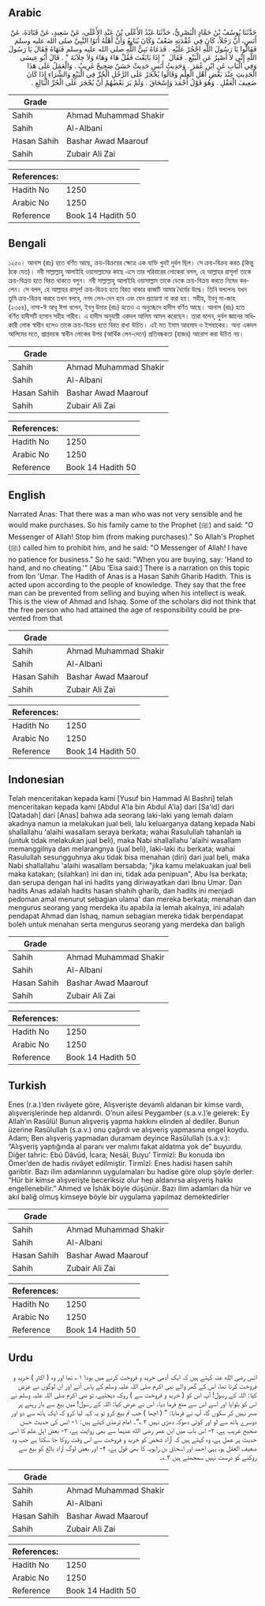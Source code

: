 ## Arabic


<div dir="rtl" lang="ar" style={{fontSize:'larger',backgroundColor:'#f8f9fa',padding:20}}>
حَدَّثَنَا يُوسُفُ بْنُ حَمَّادٍ الْبَصْرِيُّ، حَدَّثَنَا عَبْدُ الأَعْلَى بْنُ عَبْدِ الأَعْلَى، عَنْ سَعِيدٍ، عَنْ قَتَادَةَ، عَنْ أَنَسٍ، أَنَّ رَجُلاً، كَانَ فِي عُقْدَتِهِ ضَعْفٌ وَكَانَ يُبَايِعُ وَأَنَّ أَهْلَهُ أَتَوُا النَّبِيَّ صلى الله عليه وسلم فَقَالُوا يَا رَسُولَ اللَّهِ احْجُرْ عَلَيْهِ ‏.‏ فَدَعَاهُ نَبِيُّ اللَّهِ صلى الله عليه وسلم فَنَهَاهُ فَقَالَ يَا رَسُولَ اللَّهِ إِنِّي لاَ أَصْبِرُ عَنِ الْبَيْعِ ‏.‏ فَقَالَ ‏ "‏ إِذَا بَايَعْتَ فَقُلْ هَاءَ وَهَاءَ وَلاَ خِلاَبَةَ ‏"‏ ‏.‏ قَالَ أَبُو عِيسَى وَفِي الْبَابِ عَنِ ابْنِ عُمَرَ ‏.‏ وَحَدِيثُ أَنَسٍ حَدِيثٌ حَسَنٌ صَحِيحٌ غَرِيبٌ ‏.‏ وَالْعَمَلُ عَلَى هَذَا الْحَدِيثِ عِنْدَ بَعْضِ أَهْلِ الْعِلْمِ وَقَالُوا يُحْجَرُ عَلَى الرَّجُلِ الْحُرِّ فِي الْبَيْعِ وَالشِّرَاءِ إِذَا كَانَ ضَعِيفَ الْعَقْلِ ‏.‏ وَهُوَ قَوْلُ أَحْمَدَ وَإِسْحَاقَ ‏.‏ وَلَمْ يَرَ بَعْضُهُمْ أَنْ يُحْجَرَ عَلَى الْحُرِّ الْبَالِغِ ‏.‏
</div>
<div style={{backgroundColor:'#f8f9fa',padding:20, marginBottom: 10}}><table> <thead> <tr> <th>Grade</th> <th></th> </tr> </thead> <tbody> <tr><td>Sahih</td><td>Ahmad Muhammad Shakir</td></tr><tr><td>Sahih</td><td>Al-Albani</td></tr><tr><td>Hasan Sahih</td><td>Bashar Awad Maarouf</td></tr><tr><td>Sahih</td><td>Zubair Ali Zai</td></tr></tbody></table><table> <thead> <tr> <th>References:</th> <th></th> </tr> </thead> <tbody><tr><td>Hadith No</td><td>1250</td></tr><tr><td>Arabic No</td><td>1250</td></tr><tr><td>Reference</td><td>Book 14 Hadith 50</td></tr></tbody></table></div>

## Bengali


<div dir="ltr" lang="bn" style={{fontSize:'larger',backgroundColor:'#f8f9fa',padding:20}}>
১২৫০। আনাস (রাঃ) হতে বর্ণিত আছে, ক্রয়-বিক্রয়ের ক্ষেত্রে এক ব্যক্তি খুবই দুর্বল ছিল। সে ক্রয়-বিক্রয় করত (কিন্তু ঠকে যেত)। নবী সাল্লাল্লাহু আলাইহি ওয়াসাল্লামের কাছে এসে তার পরিবারের লোকেরা বলল, হে আল্লাহর রাসূল! তাকে ক্রয়-বিক্রয় হতে বিরত থাকতে বলুন। নবী সাল্লাল্লাহু আলাইহি ওয়াসাল্লাম তাকে ডেকে ক্রয়-বিক্রয় করতে নিষেধ করলেন। সে বলল, হে আল্লাহর রাসূল! ক্রয়-বিক্রয় হতে বিরত থাকার কাজটি আমার ধৈর্যের উদ্ধে। তিনি বললেনঃ যখন তুমি ক্রয়-বিক্রয় করবে তখন বলবে, নগদ লেন-দেন হবে এবং যেন প্রতারণা না করা হয়। সহীহ, ইবনু মা-জাহ (২৩৫৪), নাসা-ঈ আবূ ঈসা বলেন, ইবনু উমার (রাঃ) হতেও এ অনুচ্ছেদে হাদীস বর্ণিত আছে। আনাস (রাঃ) হতে বর্ণিত হাদীসটি হাসান সহীহ গারীব। এ হাদীস অনুযায়ী একদল আলিম আমল করেছেন। তারা বলেন, দুর্বল জ্ঞানের অধিকারী লোক স্বাধীন হলেও তাকে ক্রয়-বিক্রয় হতে বিরত রাখা উচিত। এই মত ইমাম আহমাদ ও ইসহাকের। অন্য একদল আলিমের মতে, প্রাপ্তবয়স্ক স্বাধীন লোকের উপর (আর্থিক লেন-দেনে) প্রতিবন্ধকতা (হাজর) আরোপ করা উচিত নয়।
</div>
<div style={{backgroundColor:'#f8f9fa',padding:20, marginBottom: 10}}><table> <thead> <tr> <th>Grade</th> <th></th> </tr> </thead> <tbody> <tr><td>Sahih</td><td>Ahmad Muhammad Shakir</td></tr><tr><td>Sahih</td><td>Al-Albani</td></tr><tr><td>Hasan Sahih</td><td>Bashar Awad Maarouf</td></tr><tr><td>Sahih</td><td>Zubair Ali Zai</td></tr></tbody></table><table> <thead> <tr> <th>References:</th> <th></th> </tr> </thead> <tbody><tr><td>Hadith No</td><td>1250</td></tr><tr><td>Arabic No</td><td>1250</td></tr><tr><td>Reference</td><td>Book 14 Hadith 50</td></tr></tbody></table></div>

## English


<div dir="ltr" lang="en" style={{fontSize:'larger',backgroundColor:'#f8f9fa',padding:20}}>
Narrated Anas: That there was a man who was not very sensible and he would make purchases. So his family came to the Prophet (ﷺ) and said: "O Messenger of Allah! Stop him (from making purchases)." So Allah's Prophet (ﷺ) called him to prohibit him, and he said: "O Messenger of Allah! I have no patience for business." So he said: "When you are buying, say: 'Hand to hand, and no cheating.'" [Abu 'Eisa said:] There is a narration on this topic from Ibn 'Umar. The Hadith of Anas is a Hasan Sahih Gharib Hadith. This is acted upon according to the people of knowledge. They say that the free man can be prevented from selling and buying when his intellect is weak. This is the view of Ahmad and Ishaq. Some of the scholars did not think that the free person who had attained the age of responsibility could be prevented from that
</div>
<div style={{backgroundColor:'#f8f9fa',padding:20, marginBottom: 10}}><table> <thead> <tr> <th>Grade</th> <th></th> </tr> </thead> <tbody> <tr><td>Sahih</td><td>Ahmad Muhammad Shakir</td></tr><tr><td>Sahih</td><td>Al-Albani</td></tr><tr><td>Hasan Sahih</td><td>Bashar Awad Maarouf</td></tr><tr><td>Sahih</td><td>Zubair Ali Zai</td></tr></tbody></table><table> <thead> <tr> <th>References:</th> <th></th> </tr> </thead> <tbody><tr><td>Hadith No</td><td>1250</td></tr><tr><td>Arabic No</td><td>1250</td></tr><tr><td>Reference</td><td>Book 14 Hadith 50</td></tr></tbody></table></div>

## Indonesian


<div dir="ltr" lang="id" style={{fontSize:'larger',backgroundColor:'#f8f9fa',padding:20}}>
Telah menceritakan kepada kami [Yusuf bin Hammad Al Bashri] telah menceritakan kepada kami [Abdul A'la bin Abdul A'la] dari [Sa'id] dari [Qatadah] dari [Anas] bahwa ada seorang laki-laki yang lemah dalam akadnya namun ia melakukan jual beli, lalu keluarganya datang kepada Nabi shallallahu 'alaihi wasallam seraya berkata; wahai Rasulullah tahanlah ia (untuk tidak melakukan jual beli), maka Nabi shallallahu 'alaihi wasallam memanggilnya dan melarangnya (jual beli), laki-laki itu berkata; wahai Rasulullah sesungguhnya aku tidak bisa menahan (diri) dari jual beli, maka Nabi shallallahu 'alaihi wasallam bersabda; "jika kamu melakuakan jual beli maka katakan; (silahkan) ini dan ini, tidak ada penipuan", Abu Isa berkata; dan serupa dengan hal ini hadits yang diriwayatkan dari Ibnu Umar. Dan hadits Anas adalah hadits hasan shahih gharib, dan hadits ini menjadi pedoman amal menurut sebagian ulama' dan mereka berkata; menahan dan mengurus seorang yang merdeka itu apabila ia lemah akalnya, ini adalah pendapat Ahmad dan Ishaq, namun sebagian mereka tidak berpendapat boleh untuk menahan serta mengurus seorang yang merdeka dan baligh
</div>
<div style={{backgroundColor:'#f8f9fa',padding:20, marginBottom: 10}}><table> <thead> <tr> <th>Grade</th> <th></th> </tr> </thead> <tbody> <tr><td>Sahih</td><td>Ahmad Muhammad Shakir</td></tr><tr><td>Sahih</td><td>Al-Albani</td></tr><tr><td>Hasan Sahih</td><td>Bashar Awad Maarouf</td></tr><tr><td>Sahih</td><td>Zubair Ali Zai</td></tr></tbody></table><table> <thead> <tr> <th>References:</th> <th></th> </tr> </thead> <tbody><tr><td>Hadith No</td><td>1250</td></tr><tr><td>Arabic No</td><td>1250</td></tr><tr><td>Reference</td><td>Book 14 Hadith 50</td></tr></tbody></table></div>

## Turkish


<div dir="ltr" lang="tr" style={{fontSize:'larger',backgroundColor:'#f8f9fa',padding:20}}>
Enes (r.a.)’den rivâyete göre, Alışverişte devamlı aldanan bir kimse vardı, alışverişlerinde hep aldanırdı. O’nun ailesi Peygamber (s.a.v.)’e gelerek: Ey Allah’ın Rasûlü! Bunun alışveriş yapma hakkını elinden al dediler. Bunun üzerine Rasûlullah (s.a.v.) onu çağırdı ve alışveriş yapmasına engel koydu. Adam; Ben alışveriş yapmadan duramam deyince Rasûlullah (s.a.v.): “Alışveriş yaptığında al paranı ver malımı fakat aldatma yok de” buyurdu. Diğer tahric: Ebû Dâvûd, İcara; Nesâî, Buyu’ Tirmîzî: Bu konuda ibn Ömer’den de hadis rivâyet edilmiştir. Tirmîzî: Enes hadisi hasen sahih garibtir. Bazı ilim adamlarının uygulamaları bu hadise göre olup şöyle derler: “Hür bir kimse alışverişte beceriksiz olur hep aldanırsa alışveriş hakkı engellenebilir.” Ahmed ve İshâk böyle düşünür. Bazı ilim adamları da hür ve akıl baliğ olmuş kimseye böyle bir uygulama yapılmaz demektedirler
</div>
<div style={{backgroundColor:'#f8f9fa',padding:20, marginBottom: 10}}><table> <thead> <tr> <th>Grade</th> <th></th> </tr> </thead> <tbody> <tr><td>Sahih</td><td>Ahmad Muhammad Shakir</td></tr><tr><td>Sahih</td><td>Al-Albani</td></tr><tr><td>Hasan Sahih</td><td>Bashar Awad Maarouf</td></tr><tr><td>Sahih</td><td>Zubair Ali Zai</td></tr></tbody></table><table> <thead> <tr> <th>References:</th> <th></th> </tr> </thead> <tbody><tr><td>Hadith No</td><td>1250</td></tr><tr><td>Arabic No</td><td>1250</td></tr><tr><td>Reference</td><td>Book 14 Hadith 50</td></tr></tbody></table></div>

## Urdu


<div dir="rtl" lang="ur" style={{fontSize:'larger',backgroundColor:'#f8f9fa',padding:20}}>
انس رضی الله عنہ کہتے ہیں کہ ایک آدمی خرید و فروخت کرنے میں بودا ۱؎ تھا اور وہ ( اکثر ) خرید و فروخت کرتا تھا، اس کے گھر والے نبی اکرم صلی اللہ علیہ وسلم کے پاس آئے اور ان لوگوں نے عرض کیا: اللہ کے رسول! آپ اس کو ( خرید و فروخت سے ) روک دیجئیے، تو نبی اکرم صلی اللہ علیہ وسلم نے اس کو بلوایا اور اسے اس سے منع فرما دیا۔ اس نے عرض کیا: اللہ کے رسول! میں بیع سے باز رہنے پر صبر نہیں کر سکوں گا، آپ نے فرمایا: ” ( اچھا ) جب تم بیع کرو تو یہ کہہ لیا کرو کہ ایک ہاتھ سے دو اور دوسرے ہاتھ سے لو اور کوئی دھوکہ دھڑی نہیں ۲؎“۔ امام ترمذی کہتے ہیں: ۱- انس کی حدیث حسن صحیح غریب ہے، ۲- اس باب میں ابن عمر رضی الله عنہما سے بھی روایت ہے، ۳- بعض اہل علم کا اسی حدیث پر عمل ہے، وہ کہتے ہیں کہ آزاد شخص کو خرید و فروخت سے اس وقت روکا جا سکتا ہے جب وہ ضعیف العقل ہو، یہی احمد اور اسحاق بن راہویہ کا بھی قول ہے، ۴- اور بعض لوگ آزاد بالغ کو بیع سے روکنے کو درست نہیں سمجھتے ہیں ۳؎۔
</div>
<div style={{backgroundColor:'#f8f9fa',padding:20, marginBottom: 10}}><table> <thead> <tr> <th>Grade</th> <th></th> </tr> </thead> <tbody> <tr><td>Sahih</td><td>Ahmad Muhammad Shakir</td></tr><tr><td>Sahih</td><td>Al-Albani</td></tr><tr><td>Hasan Sahih</td><td>Bashar Awad Maarouf</td></tr><tr><td>Sahih</td><td>Zubair Ali Zai</td></tr></tbody></table><table> <thead> <tr> <th>References:</th> <th></th> </tr> </thead> <tbody><tr><td>Hadith No</td><td>1250</td></tr><tr><td>Arabic No</td><td>1250</td></tr><tr><td>Reference</td><td>Book 14 Hadith 50</td></tr></tbody></table></div>